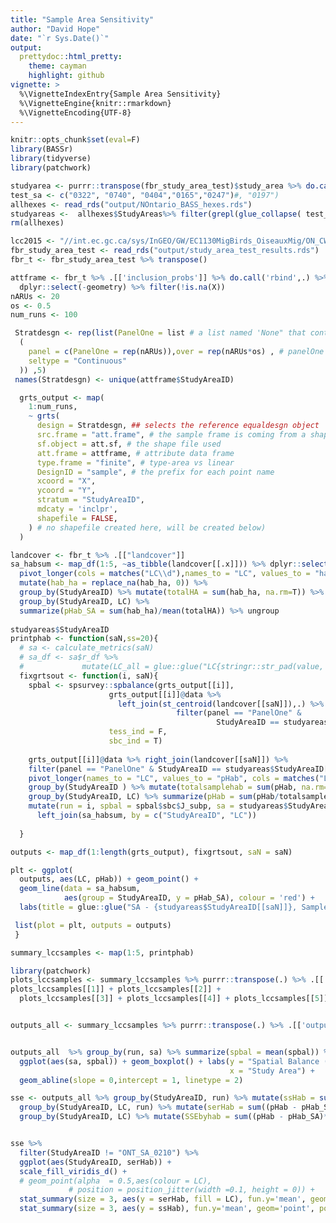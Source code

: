 ```yaml
---
title: "Sample Area Sensitivity"
author: "David Hope"
date: "`r Sys.Date()`"
output:
  prettydoc::html_pretty:
    theme: cayman
    highlight: github
vignette: >
  %\VignetteIndexEntry{Sample Area Sensitivity}
  %\VignetteEngine{knitr::rmarkdown}
  %\VignetteEncoding{UTF-8}
---
```


```r

knitr::opts_chunk$set(eval=F)
library(BASSr)
library(tidyverse)
library(patchwork)
```


```r
studyarea <- purrr::transpose(fbr_study_area_test)$study_area %>% do.call('c',.)
test_sa <- c("0322", "0740", "0404","0165","0247")#, "0197")
allhexes <- read_rds("output/NOntario_BASS_hexes.rds")
studyareas <-  allhexes$StudyAreas%>% filter(grepl(glue_collapse( test_sa,"|"), StudyAreaID))
rm(allhexes)
```



```r
lcc2015 <- "//int.ec.gc.ca/sys/InGEO/GW/EC1130MigBirds_OiseauxMig/ON_CWS/THEMES/BMS_ON/SANDBOX/dhdev/OnBMS/spatial/NontariobrandtLCC2015_reproj.tif"
fbr_study_area_test <- read_rds("output/study_area_test_results.rds")
fbr_t <- fbr_study_area_test %>% transpose()

attframe <- fbr_t %>% .[['inclusion_probs']] %>% do.call('rbind',.) %>% as_tibble %>% 
  dplyr::select(-geometry) %>% filter(!is.na(X))
nARUs <- 20
os <- 0.5
num_runs <- 100

 Stratdesgn <- rep(list(PanelOne = list # a list named 'None" that contains:
  (
    panel = c(PanelOne = rep(nARUs)),over = rep(nARUs*os) , # panelOne indicates the number of samples you want
    seltype = "Continuous"
  )) ,5)
 names(Stratdesgn) <- unique(attframe$StudyAreaID)

  grts_output <- map(
    1:num_runs,
    ~ grts(
      design = Stratdesgn, ## selects the reference equaldesgn object
      src.frame = "att.frame", # the sample frame is coming from a shapefile
      sf.object = att.sf, # the shape file used
      att.frame = attframe, # attribute data frame
      type.frame = "finite", # type-area vs linear
      DesignID = "sample", # the prefix for each point name
      xcoord = "X", 
      ycoord = "Y",
      stratum = "StudyAreaID",
      mdcaty = 'inclpr',
      shapefile = FALSE,
    ) # no shapefile created here, will be created below)
  )

```


```r
landcover <- fbr_t %>% .[["landcover"]] 
sa_habsum <- map_df(1:5, ~as_tibble(landcover[[.x]])) %>% dplyr::select(-geometry, -X, -Y) %>% 
  pivot_longer(cols = matches("LC\\d"),names_to = "LC", values_to = "hab_ha",values_drop_na = F) %>% 
  mutate(hab_ha = replace_na(hab_ha, 0)) %>% 
  group_by(StudyAreaID) %>% mutate(totalHA = sum(hab_ha, na.rm=T)) %>% 
  group_by(StudyAreaID, LC) %>% 
  summarize(pHab_SA = sum(hab_ha)/mean(totalHA)) %>% ungroup
  
studyareas$StudyAreaID
printphab <- function(saN,ss=20){
  # sa <- calculate_metrics(saN)  
  # sa_df <- sa$r_df %>% 
  #             mutate(LC_all = glue::glue("LC{stringr::str_pad(value, width= 2, pad = 0)}"))
  fixgrtsout <- function(i, saN){
    spbal <- spsurvey::spbalance(grts_output[[i]],
                      grts_output[[i]]@data %>% 
                        left_join(st_centroid(landcover[[saN]]),.) %>%  
                                     filter(panel == "PanelOne" & 
                                              StudyAreaID == studyareas$StudyAreaID[[saN]]) , 
                      tess_ind = F,
                      sbc_ind = T)
    
    grts_output[[i]]@data %>% right_join(landcover[[saN]]) %>% 
    filter(panel == "PanelOne" & StudyAreaID == studyareas$StudyAreaID[[saN]]) %>% 
    pivot_longer(names_to = "LC", values_to = "pHab", cols = matches("LC\\d")) %>% 
    group_by(StudyAreaID ) %>% mutate(totalsamplehab = sum(pHab, na.rm=T)) %>% 
    group_by(StudyAreaID, LC) %>% summarize(pHab = sum(pHab/totalsamplehab)) %>% 
    mutate(run = i, spbal = spbal$sbc$J_subp, sa = studyareas$StudyAreaID[[saN]], samplesize = ss) %>% 
      left_join(sa_habsum, by = c("StudyAreaID", "LC"))
  
  }

outputs <- map_df(1:length(grts_output), fixgrtsout, saN = saN) 

plt <- ggplot(
  outputs, aes(LC, pHab)) + geom_point() +
  geom_line(data = sa_habsum,
            aes(group = StudyAreaID, y = pHab_SA), colour = 'red') + 
  labs(title = glue::glue("SA - {studyareas$StudyAreaID[[saN]]}, Samples = {ss}") )

 list(plot = plt, outputs = outputs)
 }

summary_lccsamples <- map(1:5, printphab)

library(patchwork)
plots_lccsamples <- summary_lccsamples %>% purrr::transpose(.) %>% .[['plot']]
plots_lccsamples[[1]] + plots_lccsamples[[2]] + 
  plots_lccsamples[[3]] + plots_lccsamples[[4]] + plots_lccsamples[[5]] 


outputs_all <- summary_lccsamples %>% purrr::transpose(.) %>% .[['outputs']] %>% do.call('rbind',.)


outputs_all  %>% group_by(run, sa) %>% summarize(spbal = mean(spbal)) %>% 
  ggplot(aes(sa, spbal)) + geom_boxplot() + labs(y = "Spatial Balance (Pielou Evenness)",
                                                 x = "Study Area") +
  geom_abline(slope = 0,intercept = 1, linetype = 2)

sse <- outputs_all %>% group_by(StudyAreaID, run) %>% mutate(ssHab = sum((pHab - pHab_SA)**2, na.rm=T)) %>% 
  group_by(StudyAreaID, LC, run) %>% mutate(serHab = sum((pHab - pHab_SA)**2, na.rm=T)) %>% 
  group_by(StudyAreaID, LC) %>% mutate(SSEbyhab = sum((pHab - pHab_SA)**2, na.rm=T)) %>% ungroup#


sse %>% 
  filter(StudyAreaID != "ONT_SA_0210") %>% 
  ggplot(aes(StudyAreaID, serHab)) + 
  scale_fill_viridis_d() + 
  # geom_point(alpha  = 0.5,aes(colour = LC),
             # position = position_jitter(width =0.1, height = 0)) +
  stat_summary(size = 3, aes(y = serHab, fill = LC), fun.y='mean', geom='bar', position = 'stack') +
  stat_summary(size = 3, aes(y = ssHab), fun.y='mean', geom='point', position = position_dodge(width = 0.2)) 

```

